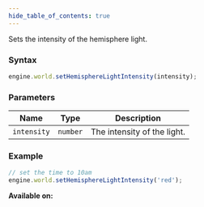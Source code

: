 ```yaml
---
hide_table_of_contents: true
---
```



Sets the intensity of the hemisphere light.

### Syntax

```js
engine.world.setHemisphereLightIntensity(intensity);
```

### Parameters

| Name        | Type     | Description                 |
| ----------- | -------- | --------------------------- |
| `intensity` | `number` | The intensity of the light. |

### Example

```js
// set the time to 10am
engine.world.setHemisphereLightIntensity('red');
```

**Available on:** <ClientTag />
